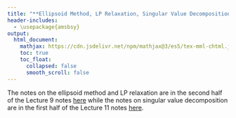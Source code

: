```yaml
---
title: "**Ellipsoid Method, LP Relaxation, Singular Value Decomposition**"
header-includes:
  - \usepackage{amsbsy}
output:
  html_document:
    mathjax: https://cdn.jsdelivr.net/npm/mathjax@3/es5/tex-mml-chtml.js
    toc: true
    toc_float:
      collapsed: false
      smooth_scroll: false
---
```


The notes on the ellipsoid method and LP relaxation are in the second half of the Lecture 9 notes [here](https://www.chrismusco.com/amlds2023/notes/lecture09.html) while the notes on singular value decomposition are in the first half of the Lecture 11 notes [here](https://www.chrismusco.com/amlds2023/notes/lecture11.html).
